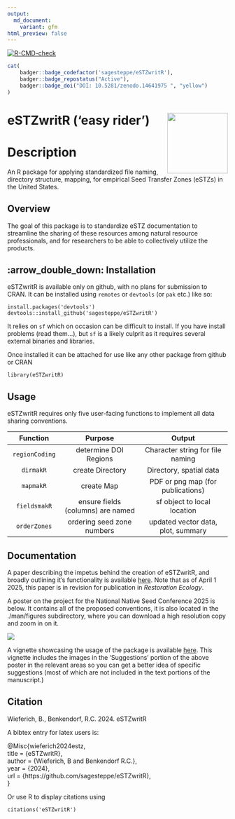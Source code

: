 ```yaml
---
output:
  md_document:
    variant: gfm
html_preview: false
---
```


<!-- README.md is generated from README.Rmd. Please edit that file -->

<!-- badges: start -->
[![R-CMD-check](https://github.com/sagesteppe/flyer/actions/workflows/R-CMD-check.yaml/badge.svg)](https://github.com/sagesteppe/eSTZwritR/actions/workflows/R-CMD-check.yaml)  

```r
cat(
	badger::badge_codefactor('sagesteppe/eSTZwritR'), 
	badger::badge_repostatus("Active"), 
	badger::badge_doi("DOI: 10.5281/zenodo.14641975 ", "yellow")
)
```

<!-- badges: end -->

# eSTZwritR ('easy rider') <img src="man/figures/logo.png" align="right" height="138" />
# Description  

An R package for applying standardized file naming, directory structure, mapping, for empirical Seed Transfer Zones (eSTZs) in the United States. 

## Overview
The goal of this package is to standardize eSTZ documentation to streamline the sharing of these resources among natural resource professionals, and for researchers to be able to collectively utilize the products. 

## :arrow_double_down: Installation
eSTZwritR is available only on github, with no plans for submission to CRAN. 
It can be installed using `remotes` or `devtools` (or `pak` etc.) like so:
```
install.packages('devtools')
devtools::install_github('sagesteppe/eSTZwritR')
```

It relies on `sf` which on occasion can be difficult to install. 
If you have install problems (read them...), but `sf` is a likely culprit as it requires several external binaries and libraries. 

Once installed it can be attached for use like any other package from github or CRAN

```
library(eSTZwritR)
```

## Usage  
eSTZwritR requires only five user-facing functions to implement all data sharing conventions. 

|         Function        |         Purpose                   |              Output                 |
|  :-------------------:  | :----------------------------:    | :--------------------------------:  |
|      `regionCoding`     | determine DOI Regions             | Character string for file naming    | 
|        `dirmakR`        | create Directory                  | Directory, spatial data             |             
|        `mapmakR`        | create Map                        | PDF or png map (for publications)   |  
|      `fieldsmakR`       | ensure fields (columns) are named | sf object to local location         | 
|      `orderZones`       | ordering seed zone numbers        | updated vector data, plot, summary  | 
   
## Documentation  
A paper describing the impetus behind the creation of eSTZwritR, and broadly outlining it's functionality is available [here](https://github.com/sagesteppe/EmpiricalSeedZones/blob/main/manuscript/Empirical-seed-transfer-zones-require-conventions-for-data-sharing-to-increase-their-utilization-by-practitioners.pdf). 
Note that as of April 1 2025, this paper is in revision for publication in *Restoration Ecology*. 

A poster on the project for the National Native Seed Conference 2025 is below. 
It contains all of the proposed conventions, it is also located in the ./man/figures subdirectory, where you can download a high resolution copy and zoom in on it. 

![](./man/figures/Poster4NNSC2025.png)

A vignette showcasing the usage of the package is available [here](https://sagesteppe.github.io/eSTZwritR/articles/eSTZwritR.html). 
This vignette includes the images in the 'Suggestions' portion of the above poster in the relevant areas so you can get a better idea of specific suggestions (most of which are not included in the text portions of the manuscript.)

## Citation  
Wieferich, B., Benkendorf, R.C. 2024. eSTZwritR  

A bibtex entry for latex users is: 

@Misc{wieferich2024estz,  
  title = {eSTZwritR},  
  author = {Wieferich, B and Benkendorf R.C.},  
  year = {2024},  
  url = {https://github.com/sagesteppe/eSTZwritR},   
}  

Or use R to display citations using
```
citations('eSTZwritR')
```
